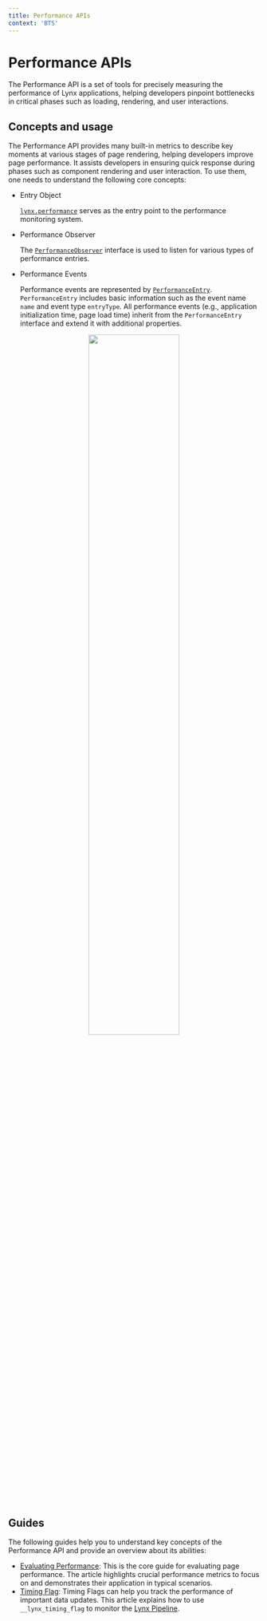 ```yaml
---
title: Performance APIs
context: 'BTS'
---
```


# Performance APIs

The Performance API is a set of tools for precisely measuring the performance of Lynx applications, helping developers pinpoint bottlenecks in critical phases such
as loading, rendering, and user interactions.

## Concepts and usage

The Performance API provides many built-in metrics to describe key moments at various stages of page rendering, helping developers improve page performance. It
assists developers in ensuring quick response during phases such as component rendering and user interaction. To use them, one needs to understand the following core concepts:

- Entry Object

  [`lynx.performance`](api/lynx-api/lynx/lynx-performance) serves as the entry point to the performance monitoring system.

- Performance Observer

  The [`PerformanceObserver`](api/lynx-api/performance-api/performance-observer) interface is used to listen for various types of performance entries.

- Performance Events

  Performance events are represented by [`PerformanceEntry`](api/lynx-api/performance-api/performance-entry). `PerformanceEntry` includes basic information such as
  the event name `name` and event type `entryType`. All performance events (e.g., application initialization time, page load time) inherit from the `PerformanceEntry`
  interface and extend it with additional properties.

<center>
  <img
    width="60%"
    src="https://lf-lynx.tiktok-cdns.com/obj/lynx-artifacts-oss-sg/lynx-website/assets/doc/performance-api.png"
  />
</center>

## Guides

The following guides help you to understand key concepts of the Performance API and provide an overview about its abilities:

- [Evaluating Performance](guide/performance/evaluating-performance): This is the core guide for evaluating page performance. The article highlights crucial
  performance metrics to focus on and demonstrates their application in typical scenarios.
- [Timing Flag](guide/performance/timing-flag): Timing Flags can help you track the performance of important data updates. This article explains how to use
  `__lynx_timing_flag` to monitor the [Lynx Pipeline](guide/spec#lynx-pipeline).
